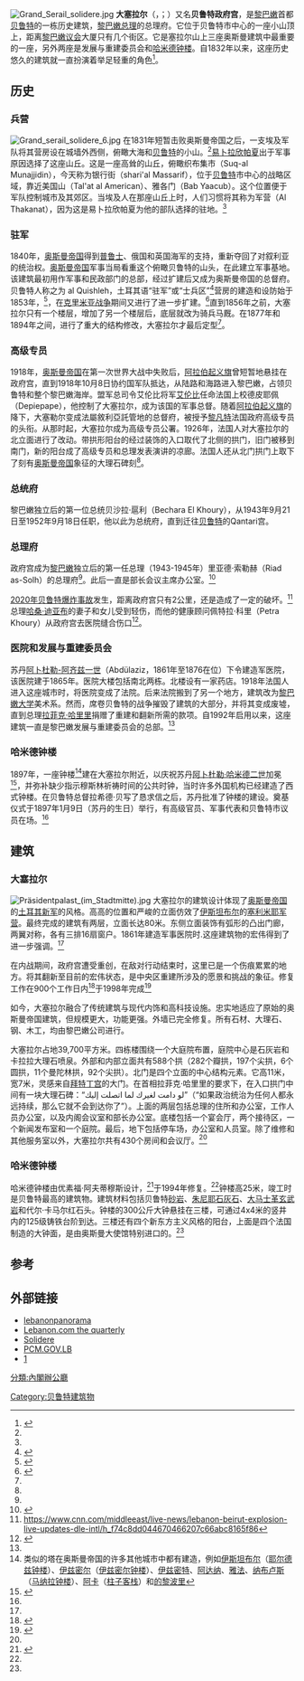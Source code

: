 {{Infobox historic site
|name                    = 大塞拉尔
|native_name             = السراي الكبير
|native_language         = ar
|image                   = GrandSerail.jpg
|caption                 = 俯瞰贝鲁特中心区的塞拉山
|built_for               = 奥斯曼帝国军队
|area                    = {{convert|39700|m2|sqft acre|disp=br()|abbr=on}}
|architecture            = 奥斯曼
|governing_body          = 文物总局<ref name="DGA">{{Cite web | last = Lebanese Ministry of Culture | title = Ministère de la Culture | format = ministerial | accessdate = 2009-09-23 | url = http://www.culture.gov.lb/Sections/main.ASP?page=Archeologie | language = fr | archive-date = 2004-11-24 | archive-url = https://web.archive.org/web/20041124142200/http://www.culture.gov.lb/Sections/main.ASP?page=Archeologie | dead-url = yes }}</ref>
|designation1_type       = 文化
|location                = 黎巴嫩贝鲁特
|built                   = 1853年 
|coordinates             = {{coord|33.895926|35.500934|display=inline,title}}
}}
[[File:Grand_Serail_solidere.jpg|right]]
'''大塞拉尔'''（{{lang-ar|السراي الكبير}}，{{lang|ar-Latn|al-Sarāy al-Kabir}}；{{lang-fr|Grand Serail}}）又名'''贝鲁特政府宫'''，是[[黎巴嫩|黎巴嫩]]首都[[贝鲁特|贝鲁特]]的一栋历史建筑，[[黎巴嫩总理|黎巴嫩总理]]的总理府。它位于贝鲁特市中心的一座小山顶上，距离[[黎巴嫩议会|黎巴嫩议会]]大厦只有几个街区。它是塞拉尔山上三座奥斯曼建筑中最重要的一座，另外两座是发展与重建委员会和[[阿卜杜勒-哈米德二世|哈米德钟楼]]。自1832年以来，这座历史悠久的建筑就一直扮演着举足轻重的角色<ref name="Solidere">{{Cite news |title=The Grand Serail |newspaper=The Quarterly |date=September 1998 |url=http://www.lebanon.com/construction/the.quarterly/98/jul-sep/serail.html |accessdate=2020-10-03 |archive-date=2021-02-24 |archive-url=https://web.archive.org/web/20210224171552/http://www.lebanon.com/construction/the.quarterly/98/jul-sep/serail.html |dead-url=no }}</ref>。

==历史==

===兵营===
[[File:Grand_serail_solidere_6.jpg|thumb]]
在1831年短暂击败奥斯曼帝国之后，一支埃及军队将其营房设在城墙外西侧，俯瞰大海和[[贝鲁特|贝鲁特]]的小山。<ref name="Solidere"/>[[易卜拉欣帕夏|易卜拉欣帕夏]]出于军事原因选择了这座山丘。这是一座高耸的山丘，俯瞰织布集市（Suq-al Munajjidin），今天称为银行街（shari'al Massarif），位于[[贝鲁特|贝鲁特]]市中心的战略区域，靠近美国山（Tal'at al American）、雅各门（Bab Yaacub）。这个位置便于军队控制城市及其郊区。当埃及人在那座山丘上时，人们习惯将其称为军营（Al Thakanat），因为这是易卜拉欣帕夏为他的部队选择的驻地。<ref name="DiscoverLB" />

===驻军===
1840年，[[奥斯曼帝国|奥斯曼帝国]]得到[[普鲁士|普鲁士]]、俄国和英国海军的支持，重新夺回了对叙利亚的统治权。[[奥斯曼帝国|奥斯曼帝国]]军事当局看重这个俯瞰贝鲁特的山头，在此建立军事基地。该建筑最初用作军事和民政部门的总部，经过扩建后又成为奥斯曼帝国的总督府。贝鲁特人称之为 al Quishleh，土耳其语“驻军”或“士兵区”<ref name = "trawi">{{Cite book | publisher=Raidy | pages = 112 | last = Trawi | first = Ayman | title = The Grand Serail – A history of civilisation, art architecture and determination| location = Beirut | year = 2002 }}</ref>营房的建造和设防始于1853年，<ref name="shu">{{cite book|last1=H̲alaf|first1=Samīr|last2=Khoury|first2=Philip Shukry|title=Recovering Beirut: Urban Design and Post-War Reconstruction|url=https://books.google.com/books?id=Vt9QuosEK3AC|year=1993|publisher=BRILL|isbn=90-04-09911-5|access-date=2020-10-04|archive-date=2015-12-03|archive-url=https://web.archive.org/web/20151203235242/https://books.google.com/books?id=Vt9QuosEK3AC|dead-url=no}}</ref>，在[[克里米亚战争|克里米亚战争]]期间又进行了进一步扩建。<ref name="Otto">{{Cite book | publisher=Oxford University Press | isbn = 978-0-19928163-3 | pages = [https://archive.org/details/findesiclebeirut00hans/page/307 307] | last = Hanssen | first = Jens | title = Fin de siècle Beirut: the making of an Ottoman provincial capital | url=https://archive.org/details/findesiclebeirut00hans | year = 2005 }}</ref>直到1856年之前，大塞拉尔只有一个楼层，增加了另一个楼层后，底层就改为骑兵马厩。在1877年和1894年之间，进行了重大的结构修改，大塞拉尔才最后定型<ref name="DiscoverLB" />。

===高级专员===
1918年，[[奥斯曼帝国|奥斯曼帝国]]在第一次世界大战中失败后，[[阿拉伯起义旗|阿拉伯起义旗]]曾短暂地悬挂在政府宫，直到1918年10月8日协约国军队抵达，从陆路和海路进入黎巴嫩，占领贝鲁特和整个黎巴嫩海岸。盟军总司令艾伦比将军[[第一代艾伦比子爵埃德蒙·艾伦比|艾伦比]]任命法国上校德皮耶佩（Depiepape），他控制了大塞拉尔，成为该国的军事总督。随着[[阿拉伯起义旗|阿拉伯起义旗]]的降下，大塞勒尔变成法屬敘利亞託管地的总督府，被授予[[黎凡特|黎凡特]]法国政府高级专员的头衔。从那时起，大塞拉尔成为高级专员公署。1926年，法国人对大塞拉尔的北立面进行了改动。带拱形阳台的经过装饰的入口取代了北侧的拱门，旧门被移到南门，新的阳台成了高级专员和总理发表演讲的凉廊。法国人还从北门拱门上取下了刻有[[奥斯曼帝国|奥斯曼帝国]]象征的大理石碑刻<ref name="DiscoverLB" />。

===总统府===
黎巴嫩独立后的第一位总统贝沙拉·扈利（Bechara El Khoury），从1943年9月21日至1952年9月18日任职，他以此为总统府，直到迁往[[贝鲁特|贝鲁特]]的Qantari宫。

===总理府===
政府宫成为[[黎巴嫩|黎巴嫩]]独立后的第一任总理（1943-1945年）里亚德·索勒赫（Riad as-Solh）的总理府<ref name="DiscoverLB" />。此后一直是部长会议主席办公室。<ref name="ME">{{Cite book | edition = 49 | publisher=Routledge | isbn = 978-1-85743-132-2 | pages = 1286 | last = Eur | title = The Middle East and North Africa 2003 | year = 2003 }}</ref>

[[2020年贝鲁特爆炸事故|2020年贝鲁特爆炸事故]]发生，距离政府宫只有2公里，还是造成了一定的破坏。<ref>https://www.cnn.com/middleeast/live-news/lebanon-beirut-explosion-live-updates-dle-intl/h_f74c8dd044670466207c66abc8165f86</ref>总理[[哈桑·迪亚布|哈桑·迪亚布]]的妻子和女儿受到轻伤，而他的健康顾问佩特拉·科里（Petra Khoury）从政府宫去医院缝合伤口<ref>{{Cite web |url=https://www.arabnews.com/node/1714831/middle-east |title=存档副本 |access-date=2020-10-03 |archive-date=2021-02-04 |archive-url=https://web.archive.org/web/20210204073617/https://www.arabnews.com/node/1714831/middle-east |dead-url=no }}</ref>。

===医院和发展与重建委员会===
苏丹[[阿卜杜勒-阿齐兹一世|阿卜杜勒-阿齐兹一世]]（Abdülaziz，1861年至1876在位）下令建造军医院，该医院建于1865年。医院大楼包括南北两栋。北楼设有一家药店。1918年法国人进入这座城市时，将医院变成了法院。后来法院搬到了另一个地方，建筑改为[[黎巴嫩大学|黎巴嫩大学]]美术系。然而，席卷贝鲁特的战争摧毁了建筑的大部分，并将其变成废墟，直到总理[[拉菲克·哈里里|拉菲克·哈里里]]捐赠了重建和翻新所需的款项。自1992年启用以来，这座建筑一直是黎巴嫩发展与重建委员会的总部。<ref name="DiscoverLB" />

===哈米德钟楼===
1897年，一座钟楼<ref group="nb">类似的塔在奥斯曼帝国的许多其他城市中都有建造，例如[[伊斯坦布尔|伊斯坦布尔]]（[[耶尔德兹钟楼|耶尔德兹钟楼]]）、[[伊兹密尔|伊兹密尔]]（[[伊兹密尔钟楼|伊兹密尔钟楼]]）、[[伊兹密特|伊兹密特]]、[[阿达纳|阿达纳]]、[[雅法|雅法]]、[[纳布卢斯|纳布卢斯]]（[[马纳拉钟楼|马纳拉钟楼]]）、[[阿卡|阿卡]]（[[柱子客栈|柱子客栈]]）和[[的黎波里|的黎波里]]</ref>建在大塞拉尔附近，以庆祝苏丹[[阿卜杜勒·哈米德二世|阿卜杜勒·哈米德二世]]加冕<ref name="DiscoverLB">{{Cite web | last = Al-Unsi | first = 'Abdl Al-Bassit | last2 = Al-Wali | first2 = Taha | last3 = Hallak | first3 = Hassan | title = Beirut, the Grand Serail | url = http://www.discoverlebanon.com/en/panoramic_views/beirut/the_grand_serail.php | accessdate = 2008-05-23 | archive-date = 2021-02-25 | archive-url = https://web.archive.org/web/20210225074316/http://www.discoverlebanon.com/en/panoramic_views/beirut/the_grand_serail.php | dead-url = no }}</ref>，并弥补缺少指示穆斯林祈祷时间的公共时钟，当时许多外国机构已经建造了西式钟楼。在贝鲁特总督拉希德·贝写了恳求信之后，苏丹批准了钟楼的建设。奠基仪式于1897年1月9日（苏丹的生日）举行，有高级官员、军事代表和贝鲁特市议员在场。<ref name= "Otto"/>

==建筑==

===大塞拉尔===
[[File:Präsidentpalast_(im_Stadtmitte).jpg|thumb]]
大塞拉尔的建筑设计体现了[[奥斯曼帝国|奥斯曼帝国]]的[[土耳其新军|土耳其新军]]的风格。高高的位置和严峻的立面仿效了[[伊斯坦布尔|伊斯坦布尔]]的[[塞利米耶军营|塞利米耶军营]]。最终完成的建筑有两层，立面长达80米。东侧立面装饰有弧形的凸出门廊，两翼对称，各有三排16扇窗户。1861年建造军事医院时.这座建筑物的宏伟得到了进一步强调。<ref name="Otto"/>

在内战期间，政府宫遭受重创，在敌对行动结束时，这里已是一个伤痕累累的地方。将其翻新至目前的宏伟状态，是中央区重建所涉及的愿景和挑战的象征。修复工作在900个工作日内<ref name="lebanon">{{Cite web |url=http://www.lebanon.com/construction/the.quarterly/98/jul-sep/serail.html |title=The Grand Serail – Quarterly |access-date=2020-10-03 |archive-date=2021-02-24 |archive-url=https://web.archive.org/web/20210224171552/http://www.lebanon.com/construction/the.quarterly/98/jul-sep/serail.html |dead-url=no }}</ref>于1998年完成<ref name="reco">{{Cite book | edition = illustrated | publisher=Routledge | isbn = 978-0-415-11785-2 | volume = 33 | pages = 342 | last = McManamon | first = Francis |author2=Alf Hatton | title = Cultural resource management in contemporary society: perspectives on managing and presenting the past | series = One World Archaeology | year = 2000 }}</ref>

如今，大塞拉尔融合了传统建筑与现代内饰和高科技设施。忠实地适应了原始的奥斯曼帝国建筑，但规模更大，功能更强。外墙已完全修复。所有石材、大理石、钢、木工，均由黎巴嫩公司进行。

大塞拉尔占地39,700平方米。四栋楼围绕一个大庭院布置，庭院中心是石灰岩和卡拉拉大理石喷泉。外部和内部立面共有588个拱（282个瓣拱，197个尖拱，6个圆拱，11个曼陀林拱，92个尖拱）。北门是四个立面的中心结构元素。它高11米，宽7米，灵感来自[[拜特丁宫|拜特丁宫]]的大门。在首相拉菲克·哈里里的要求下，在入口拱门中间有一块大理石碑：“لو دامت لغيرك لما اتصلت إليك”（“如果政治统治为任何人都永远持续，那么它就不会到达你了”）。上面的两层包括总理的住所和办公室，工作人员办公室，以及内阁会议室和部长办公室。底楼包括一个宴会厅，两个接待区，一个新闻发布室和一个庭院。最后，地下包括停车场，办公室和人员室。除了维修和其他服务室以外，大塞拉尔共有430个房间和会议厅。<ref name="lebanon" />

===哈米德钟楼===
哈米德钟楼由优素福·阿夫蒂穆斯设计，<ref name="Aftimus">{{Cite web |last=Tohmé |first=Karma |title=Youssef Aftimus-Timeline |url=http://www.alba.edu/ar/aftimus/02afe.html |accessdate=2008-05-23 |dead-url=yes |archiveurl=https://web.archive.org/web/20080820115735/http://www.alba.edu/ar/aftimus/02afe.html |archivedate=2008-08-20 }}</ref>于1994年修复。<ref name="DiscoverLB"/>钟楼高25米，竣工时是贝鲁特最高的建筑物。建筑材料包括贝鲁特[[砂岩|砂岩]]、[[朱尼耶|朱尼耶]][[石灰石|石灰石]]、[[大马士革|大马士革]][[玄武岩|玄武岩]]和代尔·卡马尔红石头。钟楼的300公斤大钟悬挂在三楼，可通过4x4米的竖井内的125级铸铁台阶到达。三楼还有四个新东方主义风格的阳台，上面是四个法国制造的大钟面，是由奥斯曼大使馆特别进口的。<ref name="Otto"/>

==参考==
<references group="nb"/>
{{Reflist}}

==外部链接==
* [http://www.lebanonpanorama.com/frame_src/english/serail.html lebanonpanorama] {{Wayback|url=http://www.lebanonpanorama.com/frame_src/english/serail.html |date=20160303165816 }}
* [http://www.lebanon.com/construction/the.quarterly/98/jul-sep/serail.html Lebanon.com the quarterly] {{Wayback|url=http://www.lebanon.com/construction/the.quarterly/98/jul-sep/serail.html |date=20210224171552 }}
* [https://web.archive.org/web/20080725082510/http://www.solidere.com/business/grserail.html Solidere]
* [http://www.pcm.gov.lb/Cultures/ar-LB/Menu/%D8%A7%D9%84%D8%B3%D8%B1%D8%A7%D9%8A+%D8%A7%D9%84%D9%83%D8%A8%D9%8A%D8%B1/ PCM.GOV.LB] {{Wayback|url=http://www.pcm.gov.lb/Cultures/ar-LB/Menu/%D8%A7%D9%84%D8%B3%D8%B1%D8%A7%D9%8A+%D8%A7%D9%84%D9%83%D8%A8%D9%8A%D8%B1/ |date=20200115101947 }}
* [https://web.archive.org/web/20080212124901/http://www.yabeyrouth.com/pages/index641.htm]
[[Category:贝鲁特建筑物|Category:贝鲁特建筑物]]
[[分類:內閣辦公廳|分類:內閣辦公廳]]